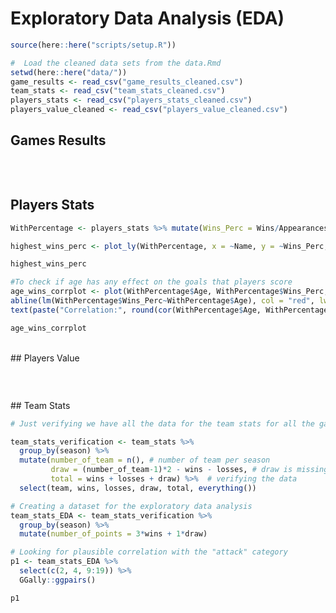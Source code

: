 # Exploratory Data Analysis (EDA)

```r
source(here::here("scripts/setup.R"))
```

```r
#  Load the cleaned data sets from the data.Rmd
setwd(here::here("data/"))
game_results <- read_csv("game_results_cleaned.csv")
team_stats <- read_csv("team_stats_cleaned.csv")
players_stats <- read_csv("players_stats_cleaned.csv")
players_value_cleaned <- read_csv("players_value_cleaned.csv")
```

## Games Results

```r
  
```

<br>

## Players Stats

```r

WithPercentage <- players_stats %>% mutate(Wins_Perc = Wins/Appearances, .after= Wins) #to know who relatively has the highest wins percentage - we can remove this later if it will not help us with our EDA. 

highest_wins_perc <- plot_ly(WithPercentage, x = ~Name, y = ~Wins_Perc, type = 'bar', name = 'Wins Percentage per player') 

highest_wins_perc
```

```r
#To check if age has any effect on the goals that players score
age_wins_corrplot <- plot(WithPercentage$Age, WithPercentage$Wins_Perc, pch = 19, col = "blue")
abline(lm(WithPercentage$Wins_Perc~WithPercentage$Age), col = "red", lwd = 3)
text(paste("Correlation:", round(cor(WithPercentage$Age, WithPercentage$Wins_Perc), 7)), x = 25, y = 95)

age_wins_corrplot
```

<br>
## Players Value

```r

```


```r

```

<br>
## Team Stats

```r
# Just verifying we have all the data for the team stats for all the games of the season.

team_stats_verification <- team_stats %>% 
  group_by(season) %>% 
  mutate(number_of_team = n(), # number of team per season
         draw = (number_of_team-1)*2 - wins - losses, # draw is missing
         total = wins + losses + draw) %>%  # verifying the data
  select(team, wins, losses, draw, total, everything())

# Creating a dataset for the exploratory data analysis
team_stats_EDA <- team_stats_verification %>% 
  group_by(season) %>% 
  mutate(number_of_points = 3*wins + 1*draw)

# Looking for plausible correlation with the "attack" category
p1 <- team_stats_EDA %>% 
  select(c(2, 4, 9:19)) %>% 
  GGally::ggpairs()

p1

```


```r

```
